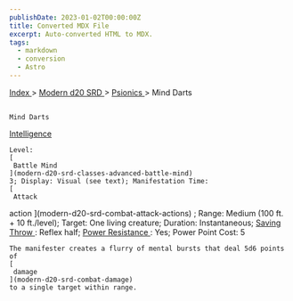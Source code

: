 ```yaml
---
publishDate: 2023-01-02T00:00:00Z
title: Converted MDX File
excerpt: Auto-converted HTML to MDX.
tags:
  - markdown
  - conversion
  - Astro
---
```







[
      Index
     ](-index)
     >
     [
      Modern d20 SRD
     ](modern-d20-srd-index)
     >
     [
      Psionics
     ](modern-d20-srd-psionics-index)
     > Mind Darts
    




## 
    Mind Darts
   



[
     Intelligence
    ](modern-d20-srd-basics-ability-scores)




    Level:
    [
     Battle Mind
    ](modern-d20-srd-classes-advanced-battle-mind)
    3; Display: Visual (see text); Manifestation Time:
    [
     Attack
action
    ](modern-d20-srd-combat-attack-actions)
    ; Range: Medium (100
ft. + 10 ft./level); Target: One living creature; Duration: Instantaneous;
    [
     Saving
Throw
    ](modern-d20-srd-basics-saving-throws)
    : Reflex half;
    [
     Power
Resistance
    ](modern-d20-srd-special-abilities-power-resistance)
    : Yes; Power Point Cost: 5
   



    The manifester creates a flurry of mental bursts that deal 5d6 points of
    [
     damage
    ](modern-d20-srd-combat-damage)
    to a single target within range.
   





